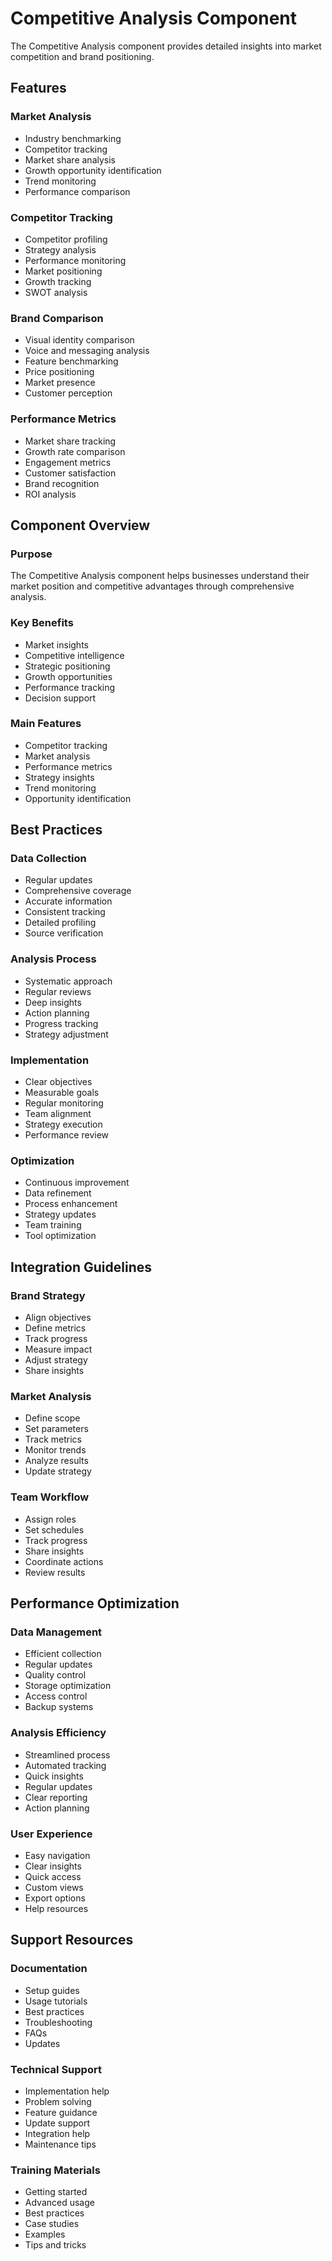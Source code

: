 # Competitive Analysis Component

The Competitive Analysis component provides detailed insights into market competition and brand positioning.

## Features

### Market Analysis
- Industry benchmarking
- Competitor tracking
- Market share analysis
- Growth opportunity identification
- Trend monitoring
- Performance comparison

### Competitor Tracking
- Competitor profiling
- Strategy analysis
- Performance monitoring
- Market positioning
- Growth tracking
- SWOT analysis

### Brand Comparison
- Visual identity comparison
- Voice and messaging analysis
- Feature benchmarking
- Price positioning
- Market presence
- Customer perception

### Performance Metrics
- Market share tracking
- Growth rate comparison
- Engagement metrics
- Customer satisfaction
- Brand recognition
- ROI analysis

## Component Overview

### Purpose
The Competitive Analysis component helps businesses understand their market position and competitive advantages through comprehensive analysis.

### Key Benefits
- Market insights
- Competitive intelligence
- Strategic positioning
- Growth opportunities
- Performance tracking
- Decision support

### Main Features
- Competitor tracking
- Market analysis
- Performance metrics
- Strategy insights
- Trend monitoring
- Opportunity identification

## Best Practices

### Data Collection
- Regular updates
- Comprehensive coverage
- Accurate information
- Consistent tracking
- Detailed profiling
- Source verification

### Analysis Process
- Systematic approach
- Regular reviews
- Deep insights
- Action planning
- Progress tracking
- Strategy adjustment

### Implementation
- Clear objectives
- Measurable goals
- Regular monitoring
- Team alignment
- Strategy execution
- Performance review

### Optimization
- Continuous improvement
- Data refinement
- Process enhancement
- Strategy updates
- Team training
- Tool optimization

## Integration Guidelines

### Brand Strategy
- Align objectives
- Define metrics
- Track progress
- Measure impact
- Adjust strategy
- Share insights

### Market Analysis
- Define scope
- Set parameters
- Track metrics
- Monitor trends
- Analyze results
- Update strategy

### Team Workflow
- Assign roles
- Set schedules
- Track progress
- Share insights
- Coordinate actions
- Review results

## Performance Optimization

### Data Management
- Efficient collection
- Regular updates
- Quality control
- Storage optimization
- Access control
- Backup systems

### Analysis Efficiency
- Streamlined process
- Automated tracking
- Quick insights
- Regular updates
- Clear reporting
- Action planning

### User Experience
- Easy navigation
- Clear insights
- Quick access
- Custom views
- Export options
- Help resources

## Support Resources

### Documentation
- Setup guides
- Usage tutorials
- Best practices
- Troubleshooting
- FAQs
- Updates

### Technical Support
- Implementation help
- Problem solving
- Feature guidance
- Update support
- Integration help
- Maintenance tips

### Training Materials
- Getting started
- Advanced usage
- Best practices
- Case studies
- Examples
- Tips and tricks
